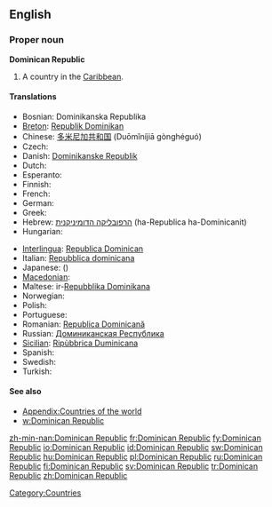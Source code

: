 ==English==
{{wikipedia}}

===Proper noun===
'''Dominican Republic'''

# A country in the [[Caribbean]].

====Translations====
{{trans-top|country in the Caribbean}}
* Bosnian: Dominikanska Republika {{f}}
* [[Breton]]: [[Republik Dominikan]]
* Chinese: [[多米尼加共和国]] (Duōmǐníjiā gònghéguó)
* Czech: {{t-|cs|Dominikánská republika|f}}
* Danish: [[Dominikanske Republik]]
* Dutch: {{t+|nl|Dominicaanse Republiek}}
* Esperanto: {{t-|eo|Domingo|xs=Esperanto}}
* Finnish: {{t+|fi|Dominikaaninen tasavalta}}
* French: {{t+|fr|République dominicaine}}
* German: {{t+|de|Dominikanische Republik}}
* Greek: {{t+|el|Δομινικανή Δημοκρατία|f|tr=Dominikaní Dimokratía|sc=Grek}}
* Hebrew: [[הרפובליקה הדומיניקנית]] (ha-Republica ha-Dominicanit)
* Hungarian: {{t+|hu|Dominikai Köztársaság}}
{{trans-mid}}
* [[Interlingua]]: [[Republica Dominican]]
* Italian: [[Repubblica dominicana]]
* Japanese: {{t-|ja|ドミニカ共和国|tr=Dominika kyōwakoku|sc=Jpan}}({{Jpan|ドミニカきょうわこく}})
* [[Macedonian]]: {{t|mk|Доминиканска Република|f|tr=Dominikánska Repúblika|sc=Cyrl}}
* Maltese: ir-[[Repubblika Dominikana]]
* Norwegian: {{t-|no|Den dominikanske republikk}}
* Polish: {{t+|pl|Dominikana}}
* Portuguese: {{t+|pt|República Dominicana}}
* Romanian: [[Republica Dominicană]]
* Russian: [[Доминиканская Республика]]
* [[Sicilian]]: [[Ripùbbrica Duminicana]] {{f}}
* Spanish: {{t+|es|República Dominicana}}
* Swedish: {{t+|sv|Dominikanska republiken}}
* Turkish: {{t+|tr|Dominik Cumhuriyeti}}
{{trans-bottom}}

====See also====
* [[Appendix:Countries of the world]]
* [[w:Dominican Republic]]

[[Category:Countries]]

[[zh-min-nan:Dominican Republic]]
[[fr:Dominican Republic]]
[[fy:Dominican Republic]]
[[io:Dominican Republic]]
[[id:Dominican Republic]]
[[sw:Dominican Republic]]
[[hu:Dominican Republic]]
[[pl:Dominican Republic]]
[[ru:Dominican Republic]]
[[fi:Dominican Republic]]
[[sv:Dominican Republic]]
[[tr:Dominican Republic]]
[[zh:Dominican Republic]]